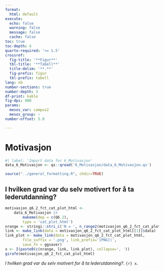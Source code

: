 ```yaml
---
format:
  html: default
execute:
  echo: false
  warning: false
  message: false
  cache: false
toc: true
toc-depth: 4
quarto-required: '>= 1.5'
crossref:
  fig-title: '**Figur**'
  tbl-title: '**Tabell**'
  title-delim: '**.**'
  fig-prefix: figur
  tbl-prefix: tabell
lang: nb
number-sections: true
number-depth: 3
df-print: kable
fig-dpi: 900
params:
  mesos_var: campus2
  mesos_group: ~
number-offset: 5.0

---
```

# Motivasjon
```r
#| label: 'Import data for 6_Motivasjon'
data_6_Motivasjon <- qs::qread('6_Motivasjon/data_6_Motivasjon.qs')
```
```r
source("../general_formatting.R", chdir=TRUE)
```

## I hvilken grad var du selv motivert for å ta lederutdanning?{#sec-I-hvilken-grad-var-du-selv-motivert-for-a-ta-lederutdanning--67}


::: {#fig-motivasjon-q6-2-fct-cat-plot-html}

```r
motivasjon_q6_2_fct_cat_plot_html <-
	data_6_Motivasjon |>
		makeme(dep = c(Q6.2),
		type = 'cat_plot_html')
nrange <- stringi::stri_c('N = ', n_range2(motivasjon_q6_2_fct_cat_plot_html[[1]]))
link <- make_link(data = motivasjon_q6_2_fct_cat_plot_html[[1]]$data)
link_plot <- make_link(data = motivasjon_q6_2_fct_cat_plot_html,
		file_suffix = '.png', link_prefix='[PNG](',
		save_fn = ggsaver)
x <- I(paste0(c(nrange, link, link_plot), collapse=', '))
girafe(motivasjon_q6_2_fct_cat_plot_html)
```

_I hvilken grad var du selv motivert for å ta lederutdanning?_. `{r} x`.

:::
